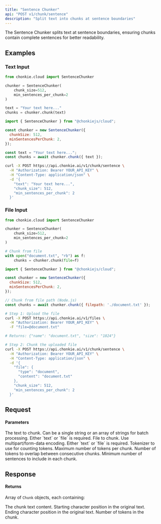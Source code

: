 ```yaml
---
title: "Sentence Chunker"
api: "POST v1/chunk/sentence"
description: "Split text into chunks at sentence boundaries"
---
```


The Sentence Chunker splits text at sentence boundaries, ensuring chunks contain complete sentences for better readability.

## Examples

### Text Input

<CodeGroup>

```python Python
from chonkie.cloud import SentenceChunker

chunker = SentenceChunker(
    chunk_size=512,
    min_sentences_per_chunk=2
)

text = "Your text here..."
chunks = chunker.chunk(text)
```

```javascript JavaScript
import { SentenceChunker } from "@chonkiejs/cloud";

const chunker = new SentenceChunker({
  chunkSize: 512,
  minSentencesPerChunk: 2,
});

const text = "Your text here...";
const chunks = await chunker.chunk({ text });
```

```bash cURL
curl -X POST https://api.chonkie.ai/v1/chunk/sentence \
  -H "Authorization: Bearer YOUR_API_KEY" \
  -H "Content-Type: application/json" \
  -d '{
    "text": "Your text here...",
    "chunk_size": 512,
    "min_sentences_per_chunk": 2
  }'
```

</CodeGroup>

### File Input

<CodeGroup>

```python Python
from chonkie.cloud import SentenceChunker

chunker = SentenceChunker(
    chunk_size=512,
    min_sentences_per_chunk=2
)

# Chunk from file
with open("document.txt", "rb") as f:
    chunks = chunker.chunk(file=f)
```

```javascript JavaScript
import { SentenceChunker } from "@chonkiejs/cloud";

const chunker = new SentenceChunker({
  chunkSize: 512,
  minSentencesPerChunk: 2,
});

// Chunk from file path (Node.js)
const chunks = await chunker.chunk({ filepath: './document.txt' });
```

```bash cURL
# Step 1: Upload the file
curl -X POST https://api.chonkie.ai/v1/files \
  -H "Authorization: Bearer YOUR_API_KEY" \
  -F "file=@document.txt"

# Returns: {"name": "document.txt", "size": "1024"}

# Step 2: Chunk the uploaded file
curl -X POST https://api.chonkie.ai/v1/chunk/sentence \
  -H "Authorization: Bearer YOUR_API_KEY" \
  -H "Content-Type: application/json" \
  -d '{
    "file": {
      "type": "document",
      "content": "document.txt"
    },
    "chunk_size": 512,
    "min_sentences_per_chunk": 2
  }'
```

</CodeGroup>

## Request

#### Parameters

<ParamField path="text" type="string | string[]">
  The text to chunk. Can be a single string or an array of strings for batch processing. Either `text` or `file` is required.
</ParamField>

<ParamField path="file" type="file">
  File to chunk. Use multipart/form-data encoding. Either `text` or `file` is required.
</ParamField>

<ParamField path="tokenizer" type="string" default="gpt2">
  Tokenizer to use for counting tokens.
</ParamField>

<ParamField path="chunk_size" type="integer" default="512">
  Maximum number of tokens per chunk.
</ParamField>

<ParamField path="chunk_overlap" type="integer" default="0">
  Number of tokens to overlap between consecutive chunks.
</ParamField>

<ParamField path="min_sentences_per_chunk" type="integer" default="1">
  Minimum number of sentences to include in each chunk.
</ParamField>

## Response

#### Returns

Array of `Chunk` objects, each containing:

<ResponseField name="text" type="string">
  The chunk text content.
</ResponseField>

<ResponseField name="start_index" type="integer">
  Starting character position in the original text.
</ResponseField>

<ResponseField name="end_index" type="integer">
  Ending character position in the original text.
</ResponseField>

<ResponseField name="token_count" type="integer">
  Number of tokens in the chunk.
</ResponseField>
